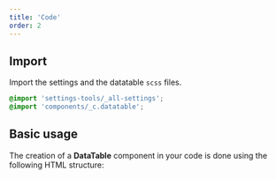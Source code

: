 ```yaml
---
title: 'Code'
order: 2
---
```


## Import

Import the settings and the datatable `scss` files.

```scss
@import 'settings-tools/_all-settings';
@import 'components/_c.datatable';
```

## Basic usage

The creation of a **DataTable** component in your code is done using the following HTML structure:

<Preview path="default" />
